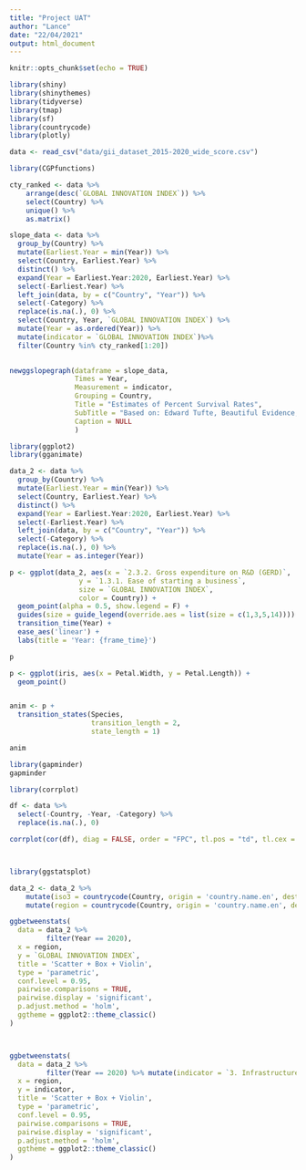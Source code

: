 ```yaml
---
title: "Project UAT"
author: "Lance"
date: "22/04/2021"
output: html_document
---
```


```r
knitr::opts_chunk$set(echo = TRUE)
```

```r
library(shiny)
library(shinythemes)
library(tidyverse)
library(tmap)
library(sf)
library(countrycode)
library(plotly)

data <- read_csv("data/gii_dataset_2015-2020_wide_score.csv")
```

```r
library(CGPfunctions)

cty_ranked <- data %>%
    arrange(desc(`GLOBAL INNOVATION INDEX`)) %>%
    select(Country) %>%
    unique() %>%
    as.matrix()

slope_data <- data %>%
  group_by(Country) %>%
  mutate(Earliest.Year = min(Year)) %>%
  select(Country, Earliest.Year) %>%
  distinct() %>%
  expand(Year = Earliest.Year:2020, Earliest.Year) %>%
  select(-Earliest.Year) %>%
  left_join(data, by = c("Country", "Year")) %>%
  select(-Category) %>%
  replace(is.na(.), 0) %>%
  select(Country, Year, `GLOBAL INNOVATION INDEX`) %>%
  mutate(Year = as.ordered(Year)) %>%
  mutate(indicator = `GLOBAL INNOVATION INDEX`)%>%
  filter(Country %in% cty_ranked[1:20])
  

newggslopegraph(dataframe = slope_data,
                Times = Year,
                Measurement = indicator,
                Grouping = Country,
                Title = "Estimates of Percent Survival Rates",
                SubTitle = "Based on: Edward Tufte, Beautiful Evidence, 174, 176.",
                Caption = NULL
                )

```
```r

library(ggplot2)
library(gganimate)

data_2 <- data %>%
  group_by(Country) %>%
  mutate(Earliest.Year = min(Year)) %>%
  select(Country, Earliest.Year) %>%
  distinct() %>%
  expand(Year = Earliest.Year:2020, Earliest.Year) %>%
  select(-Earliest.Year) %>%
  left_join(data, by = c("Country", "Year")) %>%
  select(-Category) %>%
  replace(is.na(.), 0) %>%
  mutate(Year = as.integer(Year))

p <- ggplot(data_2, aes(x = `2.3.2. Gross expenditure on R&D (GERD)`, 
                 y = `1.3.1. Ease of starting a business`, 
                 size = `GLOBAL INNOVATION INDEX`,
                 color = Country)) +
  geom_point(alpha = 0.5, show.legend = F) +
  guides(size = guide_legend(override.aes = list(size = c(1,3,5,14)))) +
  transition_time(Year) +
  ease_aes('linear') +
  labs(title = 'Year: {frame_time}')

p

```


```r
p <- ggplot(iris, aes(x = Petal.Width, y = Petal.Length)) + 
  geom_point()


anim <- p + 
  transition_states(Species,
                    transition_length = 2,
                    state_length = 1)

anim
```
```r
library(gapminder)
gapminder
```

```r
library(corrplot)

df <- data %>%
  select(-Country, -Year, -Category) %>%
  replace(is.na(.), 0)

corrplot(cor(df), diag = FALSE, order = "FPC", tl.pos = "td", tl.cex = 0.5, method = "color", type = "upper")




```

```r
library(ggstatsplot)

data_2 <- data_2 %>%
    mutate(iso3 = countrycode(Country, origin = 'country.name.en', destination = 'iso3c')) %>%
    mutate(region = countrycode(Country, origin = 'country.name.en', destination = 'un.region.name'))

ggbetweenstats(
  data = data_2 %>%
         filter(Year == 2020),
  x = region, 
  y = `GLOBAL INNOVATION INDEX`, 
  title = 'Scatter + Box + Violin',
  type = 'parametric',
  conf.level = 0.95,
  pairwise.comparisons = TRUE,
  pairwise.display = 'significant', 
  p.adjust.method = 'holm', 
  ggtheme = ggplot2::theme_classic()
)




```


```r

ggbetweenstats(
  data = data_2 %>%
         filter(Year == 2020) %>% mutate(indicator = `3. Infrastructure`),
  x = region, 
  y = indicator, 
  title = 'Scatter + Box + Violin',
  type = 'parametric',
  conf.level = 0.95,
  pairwise.comparisons = TRUE,
  pairwise.display = 'significant', 
  p.adjust.method = 'holm', 
  ggtheme = ggplot2::theme_classic()
)
```


